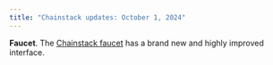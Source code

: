 ```yaml
---
title: "Chainstack updates: October 1, 2024"
---
```

**Faucet**. The [Chainstack faucet](https://faucet.chainstack.com/) has a brand new and highly improved interface.
